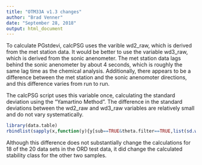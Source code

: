 ```yaml
---
title: "OTM33A v1.3 changes"
author: "Brad Venner"
date: "September 28, 2018"
output: html_document
---
```


To calculate PGstdevi, calcPSG uses the varible wd2_raw, which is derived from the met station data.  It would be better to use the variable wd3_raw, which is derived from the sonic anenometer.  The met station data lags behind the sonic anenometer by about 4 seconds, which is roughly the same lag time as the chemical analysis.  Additionally, there appears to be a difference between the met station and the sonic anenomoter directions, and this difference varies from run to run.  

The calcPSG script uses this variable once, calculating the standard deviation using the "Yamartino Method".  The difference in the standard deviations between the wd2_raw and wd3_raw variables are relatively small and do not vary systematically.


```r
library(data.table)
rbindlist(sapply(x,function(y){y[sub==TRUE&theta.filter==TRUE,list(sd.wd3.yam(WS.Wind.Direction),sd.wd3.yam(X3DS.Azimuth))]},simplify=FALSE))[,plot(V1~V2)]
```
Although this difference does not substantially change the calculations for 18 of the 20 data sets in the ORD test data, it did change the calculated stability class for the other two samples.    
